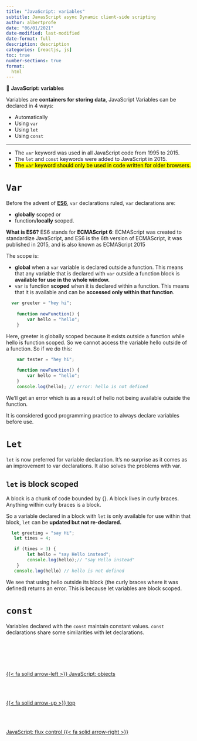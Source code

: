 ```yaml
---
title: "JavaScript: variables"
subtitle: JavasScript async Dynamic client-side scripting
author: albertprofe
date: "06/01/2021"
date-modified: last-modified
date-format: full
description: description
categories: [reactjs, js]
toc: true
number-sections: true
format:
  html
---
```




::: {.summary}

📘 **JavaScript: variables**

Variables are **containers for storing data**, JavaScript Variables can be declared in 4 ways:

- Automatically
- Using ``var``
- Using ``let``
- Using ``const``

:::

---

::: {.callout-note}

- The ``var`` keyword was used in all JavaScript code from 1995 to 2015.
- The ``let`` and ``const`` keywords were added to JavaScript in 2015.
- <mark>The ``var`` keyword should only be used in code written for older browsers.</mark>

:::

# ``Var``

Before the advent of **[ES6](https://www.w3schools.com/react/react_es6.asp#:~:text=What%20is%20ES6%3F,also%20known%20as%20ECMAScript%202015.){.external target='_blank'}**, ``var`` declarations ruled, ``var`` declarations are:

- **globally** scoped or
- function/**locally** scoped.


::: {.column-margin}
**What is ES6?**
ES6 stands for **ECMAScript 6**: ECMAScript was created to standardize JavaScript, and ES6 is the 6th version of ECMAScript, it was published in 2015, and is also known as ECMAScript 2015
:::

The scope is:

- **global** when a ``var`` variable is declared outside a function. This means that any variable that is declared with ``var`` outside a function block is **available for use in the whole window.**
- ``var`` is function **scoped** when it is declared within a function. This means that it is available and can be **accessed only within that function**.


``` .jsx
  var greeter = "hey hi";
    
    function newFunction() {
        var hello = "hello";
    }

```

Here, greeter is globally scoped because it exists outside a function while hello is function scoped. So we cannot access the variable hello outside of a function. So if we do this:


``` .jsx
    var tester = "hey hi";
    
    function newFunction() {
        var hello = "hello";
    }
    console.log(hello); // error: hello is not defined

```

We'll get an error which is as a result of hello not being available outside the function.


::: {.column-margin}
It is considered good programming practice to always declare variables before use.
:::


# ``Let``

``let`` is now preferred for variable declaration. It's no surprise as it comes as an improvement to var declarations. It also solves the problems with var.


::: {.callout-note}
## ``let`` is block scoped

A block is a chunk of code bounded by {}. A block lives in curly braces. Anything within curly braces is a block.

So a variable declared in a block with ``let`` is only available for use within that block, ``let`` can be **updated but not re-declared.**

:::

``` .jsx
  let greeting = "say Hi";
   let times = 4;

   if (times > 3) {
        let hello = "say Hello instead";
        console.log(hello);// "say Hello instead"
    }
   console.log(hello) // hello is not defined
```
We see that using hello outside its block (the curly braces where it was defined) returns an error. This is because let variables are block scoped.

# ``const``


Variables declared with the ``const`` maintain constant values. ``const`` declarations share some similarities with let declarations.

<!--- navLinks -->
<br><br>
<div class=row>
<br>
<div class='column left previous'>
<br>
[{{< fa solid arrow-left >}} JavaScript: objects](/reactjs/reactjs-js-objects.qmd)
<br>
</div>
<br>
<div class='column center'>
<br>
[{{< fa solid arrow-up >}} top](#top)
<br>
</div>
<br>
<div class='column right next'>
<br>
[JavaScript: flux control {{< fa solid arrow-right >}}](/reactjs/reactjs-js-flux.qmd)
<br>
</div>
<br>
</div>
